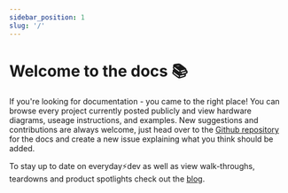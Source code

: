 ```yaml
---
sidebar_position: 1
slug: '/'
---
```


# Welcome to the docs 📚
If you're looking for documentation - you came to the right place! You can browse every project currently posted publicly and view hardware diagrams, useage instructions, and examples.
New suggestions and contributions are always welcome, just head over to the [Github repository](https://github.com/everyday-dev/opensource/issues) for the docs and create a new issue explaining what you think should be added.

To stay up to date on everyday⚡dev as well as view walk-throughs, teardowns and product spotlights check out the [blog](/blog).

